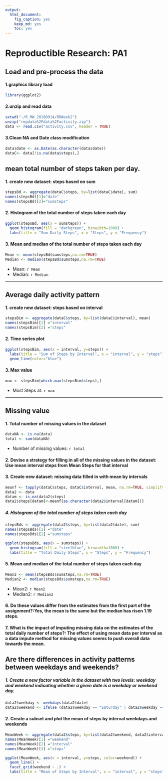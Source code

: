 ---
output: 
  html_document: 
    fig_caption: yes
    keep_md: yes
    toc: yes
---

# Reproductible Research: PA1


## Load and pre-process the data
#### 1.graphics library load

```{r, echo=FALSE}
library(ggplot2)
```

#### 2.unzip and read data
```{r, echo=TRUE}
setwd("~/R_MW_20180914/RRWeek2")
unzip("repdata%2Fdata%2Factivity.zip")
data <- read.csv("activity.csv", header = TRUE)
```

#### 3.Clean NA and Date class modification

```{r}
data$date <- as.Date(as.character(data$date))
dataC<- data[!is.na(data$steps),]
```

## mean total number of steps taken per day.

#### 1. create new dataset: steps based on sum
```{r}
stepsBd <- aggregate(dataC$steps, by=list(dataC$date), sum)
names(stepsBd)[1]="date"
names(stepsBd)[2]="sumsteps"
```

#### 2. Histogram of the total number of steps taken each day
```{r}
ggplot(stepsBd, aes(x = sumsteps)) +
  geom_histogram(fill = "darkgreen", binwidth=1000) +
  labs(title = "Sum Daily Steps", x = "Steps", y = "Frequency")
```

#### 3. Mean and median of the total number of steps taken each day
```{r}
Mean <- mean(stepsBd$sumsteps,na.rm=TRUE)
Median <- median(stepsBd$sumsteps,na.rm=TRUE)
```

* Mean: `r Mean` 
* Median: `r Median`

-----

## Average daily activity pattern

#### 1. create new dataset: steps based on interval
```{r}
stepsBim <- aggregate(dataC$steps, by=list(dataC$interval), mean)
names(stepsBim)[1] ="interval"
names(stepsBim)[2] ="steps"
```

#### 2. Time series plot
```{r}
ggplot(stepsBim, aes(x = interval, y=steps)) +
  labs(title = "Sum of Steps by Interval", x = "interval", y = "steps")+
  geom_line(color="blue") 
```

#### 3. Max value
```{r}
max <- stepsBim[which.max(stepsBim$steps),]
```
  
* Most Steps at: `r max`

-----

## Missing value
#### 1. Total number of missing values in the dataset

```{r}
dataNA <- is.na(data)
total <- sum(dataNA)
```

* Number of missing values: `r total`

#### 2. Devise a strategy for filling in all of the missing values in the dataset: Use mean interval steps from Mean Steps for that interval

#### 3. Create new dataset: missing data filled in with mean by intervals
```{r}
meanf <- tapply(dataC$steps, dataC$interval, mean, na.rm=TRUE, simplify=TRUE)
data2 <- data
datam <- is.na(data2$steps)
data2$steps[datam]<-meanf[as.character(data2$interval[datam])]
```

##### 4. Histogram of the total number of steps taken each day
```{r}
stepsBds <- aggregate(data2$steps, by=list(data2$date), sum)
names(stepsBds)[1] ="date"
names(stepsBds)[2] ="sumsteps"

ggplot(stepsBds, aes(x = sumsteps)) +
  geom_histogram(fill = "steelblue", binwidth=1000) +
  labs(title = "Total Daily Steps", x = "Steps", y = "Frequency")
```

#### 5. Mean and median of the total number of steps taken each day
```{r}
Mean2 <- mean(stepsBds$sumsteps,na.rm=TRUE)
Median2 <- median(stepsBds$sumsteps,na.rm=TRUE)
```

* Mean2: `r Mean2` 
* Median2: `r Median2`

#### 6. Do these values differ from the estimates from the first part of the assignment?:Yes, the mean is the same but the median has risen 1.19 steps.
#### 7.  What is the impact of imputing missing data on the estimates of the total daily number of steps?: The effect of using mean data per interval as a data impute method for missing values seems to push overall data towards the mean.


## Are there differences in activity patterns between weekdays and weekends?

##### 1. Create a new factor variable in the dataset with two levels: weekday and weekend indicating whether a given date is a weekday or weekend day.
```{r}
data2$weekday <- weekdays(data2$date)
data2$weekend <- ifelse (data2$weekday == "Saturday" | data2$weekday == "Sunday", "Weekend", "Weekday")
```


#### 2. Create a subset and plot the mean of steps by interval weekdays and weekends
```{r}
MeanWeek <- aggregate(data2$steps, by=list(data2$weekend, data2$interval), mean)
names(MeanWeek)[1] ="weekend"
names(MeanWeek)[2] ="interval"
names(MeanWeek)[3] ="steps"

ggplot(MeanWeek, aes(x = interval, y=steps, color=weekend)) +
  geom_line() +
  facet_grid(weekend ~ .) +
  labs(title = "Mean of Steps by Interval", x = "interval", y = "steps")
```






  
